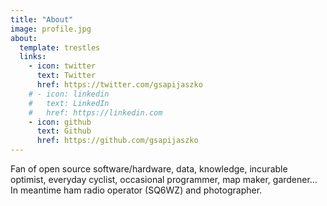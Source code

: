 ```yaml
---
title: "About"
image: profile.jpg
about:
  template: trestles
  links:
    - icon: twitter
      text: Twitter
      href: https://twitter.com/gsapijaszko
    # - icon: linkedin
    #   text: LinkedIn
    #   href: https://linkedin.com
    - icon: github
      text: Github
      href: https://github.com/gsapijaszko
---
```

Fan of open source software/hardware, data, knowledge, incurable optimist, everyday cyclist, occasional programmer, map maker, gardener... In meantime ham radio operator (SQ6WZ) and photographer.

<link rel="me" href="https://fosstodon.org/@gsapijaszko">